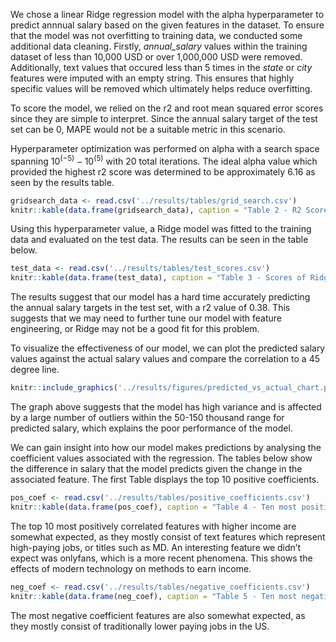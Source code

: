 We chose a linear Ridge regression model with the alpha hyperparameter to predict annnual salary based on the given features in the dataset. To ensure that the model was not overfitting to training data, we conducted some additional data cleaning. Firstly, *annual_salary* values within the training dataset of less than 10,000 USD or over 1,000,000 USD were removed. Additionally, text values that occured less than 5 times in the *state* or *city* features were imputed with an empty string. This ensures that highly specific values will be removed which ultimately helps reduce overfitting.

To score the model, we relied on the r2 and root mean squared error scores since they are simple to interpret. Since the annual salary target of the test set can be 0, MAPE would not be a suitable metric in this scenario.

Hyperparameter optimization was performed on alpha with a search space spanning $10^{(-5)} - 10^{(5)}$ with 20 total iterations. The ideal alpha value which provided the highest r2 score was determined to be approximately 6.16 as seen by the results table.

```r
gridsearch_data <- read.csv('../results/tables/grid_search.csv')
knitr::kable(data.frame(gridsearch_data), caption = "Table 2 - R2 Scores For Various Alpha Values")

```

Using this hyperparameter value, a Ridge model was fitted to the training data and evaluated on the test data. The results can be seen in the table below.

```r
test_data <- read.csv('../results/tables/test_scores.csv')
knitr::kable(data.frame(test_data), caption = "Table 3 - Scores of Ridge Model on Test Data")

```

The results suggest that our model has a hard time accurately predicting the annual salary targets in the test set, with a r2 value of 0.38. This suggests that we may need to further tune our model with feature engineering, or Ridge may not be a good fit for this problem.

To visualize the effectiveness of our model, we can plot the predicted salary values against the actual salary values and compare the correlation to a 45 degree line.

```r
knitr::include_graphics('../results/figures/predicted_vs_actual_chart.png')

```

The graph above suggests that the model has high variance and is affected by a large number of outliers within the 50-150 thousand range for predicted salary, which explains the poor performance of the model.

We can gain insight into how our model makes predictions by analysing the coefficient values associated with the regression. The tables below show the difference in salary that the model predicts given the change in the associated feature. The first Table displays the top 10 positive coefficients.

```r
pos_coef <- read.csv('../results/tables/positive_coefficients.csv')
knitr::kable(data.frame(pos_coef), caption = "Table 4 - Ten most positive coefficients")

```
The top 10 most positively correlated features with higher income are somewhat expected, as they mostly consist of text features which represent high-paying jobs, or titles such as MD. An interesting feature we didn't expect was onlyfans, which is a more recent phenomena. This shows the effects of modern technology on methods to earn income.

```r

neg_coef <- read.csv('../results/tables/negative_coefficients.csv')
knitr::kable(data.frame(neg_coef), caption = "Table 5 - Ten most negative coefficients")

```
The most negative coefficient features are also somewhat expected, as they mostly consist of traditionally lower paying jobs in the US. 
